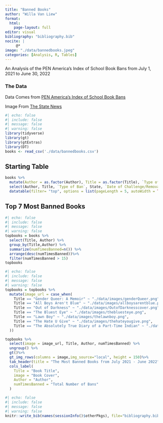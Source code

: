 ```yaml
---
title: "Banned Books"
author: "Willa Van Liew"
format: 
  html:
    page-layout: full
editor: visual
bibliography: "bibliography.bib"
nocite: |
     @*
image: "./data/bannedbooks.jpeg"
categories: [Analysis, R, Tables]
---
```


An Analysis of the PEN America's Index of School Book Bans from July 1, 2021 to June 30, 2022

### The Data

Data Comes from <a href="https://pen.org/banned-in-the-usa/#what" target="_blank">PEN America's Index of School Book Bans</a><br>

Image From <a href="https://statenews.com/article/2022/02/the-fight-against-book-banning-at-msu?ct=content_open&cv=cbox_latest" target="_blank">The State News</a>

```r
#| echo: false
#| include: false
#| message: false
#| warning: false
library(tidyverse)
library(gt)
library(gtExtras)
library(DT)
books <- read_csv('./data/bannedbooks.csv')

```

## Starting Table

```r
books %>%
  mutate(Author = as.factor(Author), Title = as.factor(Title), `Type of Ban` = as.factor(`Type of Ban`), State = as.factor(State), District = as.factor(District), `Date of Challenge/Removal` = as.factor(`Date of Challenge/Removal`), `Origin of Challenge` = as.factor(`Origin of Challenge`)) %>%
  select(Author, Title, `Type of Ban`, State, `Date of Challenge/Removal`, `Origin of Challenge`) %>%
  datatable(filter= "top", options = list(pageLength = 5, autoWidth = TRUE), rownames=FALSE)
```

## Top 7 Most Banned Books

```r
#| echo: false
#| include: false
#| message: false
#| warning: false
topbooks = books %>%
  select(Title, Author) %>%
  group_by(Title,Author) %>%
  summarize(numTimesBanned=n()) %>%
  arrange(desc(numTimesBanned))%>%
  filter(numTimesBanned > 15)
topbooks
```

```r
#| echo: false
#| include: false
#| message: false
#| warning: false
topbooks = topbooks %>%
  mutate(image_url = case_when(
    Title == "Gender Queer: A Memoir" ~ "./data/images/genderQueer.png",
    Title == "All Boys Aren't Blue" ~ "./data/images/allboysarentblue.png",
    Title == "Out of Darkness" ~ "./data/images/OutofDarknesscover.png",
    Title == "The Bluest Eye" ~ "./data/images/thebluesteye.png",
    Title == "Lawn Boy" ~ "./data/images/thelawnboy.png",
    Title == "The Hate U Give" ~ "./data/images/thehateyougive.png",
    Title == "The Absolutely True Diary of a Part-Time Indian" ~ "./data/images/theabsolutelytruediary.png"
  ))
```

```r
topbooks %>%
  select(image = image_url, Title, Author, numTimesBanned) %>%
  ungroup() %>%
  gt()%>%
  gt_img_rows(columns = image,img_source="local", height = 150)%>%
  tab_header(title = "The Most Banned Books from July 2021 - June 2022") %>%
  cols_label(
    Title = "Book Title",
    image = "Book Cover",
    Author = "Author",
    numTimesBanned = "Total Number of Bans"
  )
```

```r
#| echo: false
#| include: false
#| message: false
#| warning: false
knitr::write_bib(names(sessionInfo()$otherPkgs), file="bibliography.bib")
```
